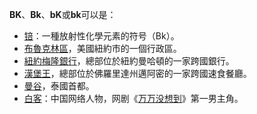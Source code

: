 '''BK'''、'''Bk'''、'''bK'''或'''bk'''可以是：
{{TOCright}}

* [[锫|锫]]：一種放射性化學元素的符号（Bk）。
* [[布魯克林區|布魯克林區]]，美國紐約市的一個行政區。
* [[紐約梅隆銀行|紐約梅隆銀行]]，總部位於紐約曼哈頓的一家跨國銀行。
* [[漢堡王|漢堡王]]，總部位於佛羅里達州邁阿密的一家跨國速食餐廳。
* [[曼谷|曼谷]]，泰國首都。
* [[白客|白客]]：中国网络人物，网剧《[[万万没想到|万万没想到]]》第一男主角。
{{消歧义|cat=二字拉丁字母縮寫消歧義}}